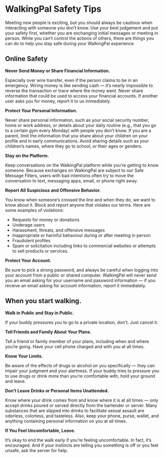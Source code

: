 # WalkingPal Safety Tips 

Meeting new people is exciting, but you should always be cautious when interacting with someone you don’t know. Use your best judgement and put your safety first, whether you are exchanging initial messages or meeting in person. While you can’t control the actions of others, there are things you can do to help you stay safe during your WalkingPal experience.

## Online Safety

**Never Send Money or Share Financial Information.**

Especially over wire transfer, even if the person claims to be in an emergency. Wiring money is like sending cash — it’s nearly impossible to reverse the transaction or trace where the money went. Never share information that could be used to access your financial accounts. If another user asks you for money, report it to us immediately.

**Protect Your Personal Information.**

Never share personal information, such as your social security number, home or work address, or details about your daily routine (e.g., that you go to a certain gym every Monday) with people you don’t know. If you are a parent, limit the information that you share about your children on your profile and in early communications. Avoid sharing details such as your children’s names, where they go to school, or their ages or genders.

**Stay on the Platform.**

Keep conversations on the WalkingPal platform while you’re getting to know someone. Because exchanges on WalkingPal are subject to our Safe Message Filters, users with bad intentions often try to move the conversation to text, messaging apps, email, or phone right away.

**Report All Suspicious and Offensive Behavior.**

You know when someone’s crossed the line and when they do, we want to know about it. Block and report anyone that violates our terms. Here are some examples of violations:
- Requests for money or donations
- Underage users
- Harassment, threats, and offensive messages
- Inappropriate or harmful behaviour during or after meeting in person
- Fraudulent profiles
- Spam or solicitation including links to commercial websites or attempts to sell products or services.

**Protect Your Account.**

Be sure to pick a strong password, and always be careful when logging into your account from a public or shared computer. WalkingPal will never send you an email asking for your username and password information — if you receive an email asking for account information, report it immediately.

## When you start walking. 

**Walk in Public and Stay in Public.**

If your buddy pressures you to go to a private location, don't. Just cancel it.

**Tell Friends and Family About Your Plans.**

Tell a friend or family member of your plans, including when and where you’re going. Have your cell phone charged and with you at all times.

**Know Your Limits.**

Be aware of the effects of drugs or alcohol on you specifically — they can impair your judgment and your alertness. If your buddy tries to pressure you to use drugs or drink more than you’re comfortable with, hold your ground and leave.

**Don’t Leave Drinks or Personal Items Unattended.**

Know where your drink comes from and know where it is at all times — only accept drinks poured or served directly from the bartender or server. Many substances that are slipped into drinks to facilitate sexual assault are odorless, colorless, and tasteless. Also, keep your phone, purse, wallet, and anything containing personal information on you at all times.

**If You Feel Uncomfortable, Leave.**

It’s okay to end the walk early if you’re feeling uncomfortable. In fact, it’s encouraged. And if your instincts are telling you something is off or you feel unsafe, ask the server for help.
